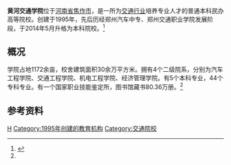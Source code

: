{{Infobox university
|name=黄河交通学院
|image=[[File:Huanhe_Jiaotong_Uuniversity_logo.png|170px]]
|motto=
|president=李桂明
|type=民办普通高等学校
|established=
|city=[[中华人民共和国|中华人民共和国]][[河南省|河南省]][[焦作市|焦作市]][[武陟县|武陟县]]迎宾大道中段333号
|students=
|staff=
|area=1172亩
|address=
|website=[http://www.zjtu.edu.cn 黄河交通学院]
}}
'''黄河交通学院'''位于[[河南省|河南省]][[焦作市|焦作市]]，是一所为[[交通|交通行业]]培养专业人才的普通本科民办高等院校。创建于1995年，先后历经郑州汽车中专、郑州交通职业学院发展阶段，于2014年5月升格为本科院校。<ref name="xyjj">{{cite web|url=http://www.zjtu.edu.cn/main/sub/xygk/|title=学院概况|publisher=黄河交通学院官网|access-date=2014-06-05|archive-date=2019-08-31|archive-url=https://web.archive.org/web/20190831195939/http://www.zjtu.edu.cn/main/sub/xygk/|dead-url=no}}</ref>

== 概况 ==
学院占地1172余亩，校舍建筑面积30余万平方米。拥有4个二级院系，分别为汽车工程学院、交通工程学院、机电工程学院、经济管理学院。有5个本科专业，44个专科专业。有一个国家职业技能鉴定所，图书馆藏书80.36万册。<ref name="xyjj"/>

== 参考资料 ==
{{reflist}}

{{Univ-stub}}
{{河南高等院校}}
{{民办大学}}
[[Category:郑州高等院校|H]]
[[Category:1995年创建的教育机构|Category:1995年创建的教育机构]]
[[Category:交通院校|Category:交通院校]]